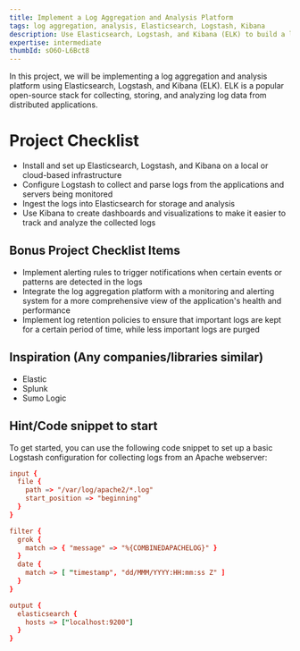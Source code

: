 ```yaml
---
title: Implement a Log Aggregation and Analysis Platform
tags: log aggregation, analysis, Elasticsearch, Logstash, Kibana
description: Use Elasticsearch, Logstash, and Kibana (ELK) to build a log aggregation and analysis platform
expertise: intermediate
thumbId: sO6O-L6Bct8
---
```


In this project, we will be implementing a log aggregation and analysis platform using Elasticsearch, Logstash, and Kibana (ELK). ELK is a popular open-source stack for collecting, storing, and analyzing log data from distributed applications.

<h1>Project Checklist</h1>
<ul>
  <li>
    Install and set up Elasticsearch, Logstash, and Kibana on a local or
    cloud-based infrastructure
  </li>
  <li>
    Configure Logstash to collect and parse logs from the applications and
    servers being monitored
  </li>
  <li>Ingest the logs into Elasticsearch for storage and analysis</li>
  <li>
    Use Kibana to create dashboards and visualizations to make it easier to
    track and analyze the collected logs
  </li>
</ul>
<h2>Bonus Project Checklist Items</h2>
<ul>
  <li>
    Implement alerting rules to trigger notifications when certain events or
    patterns are detected in the logs
  </li>
  <li>
    Integrate the log aggregation platform with a monitoring and alerting system
    for a more comprehensive view of the application's health and performance
  </li>
  <li>
    Implement log retention policies to ensure that important logs are kept for
    a certain period of time, while less important logs are purged
  </li>
</ul>
<h2>Inspiration (Any companies/libraries similar)</h2>
<ul>
  <li>Elastic</li>
  <li>Splunk</li>
  <li>Sumo Logic</li>
</ul>
<h2>Hint/Code snippet to start</h2>
To get started, you can use the following code snippet to set up a basic Logstash
configuration for collecting logs from an Apache webserver:

```conf
input {
  file {
    path => "/var/log/apache2/*.log"
    start_position => "beginning"
  }
}

filter {
  grok {
    match => { "message" => "%{COMBINEDAPACHELOG}" }
  }
  date {
    match => [ "timestamp", "dd/MMM/YYYY:HH:mm:ss Z" ]
  }
}

output {
  elasticsearch {
    hosts => ["localhost:9200"]
  }
}

```
